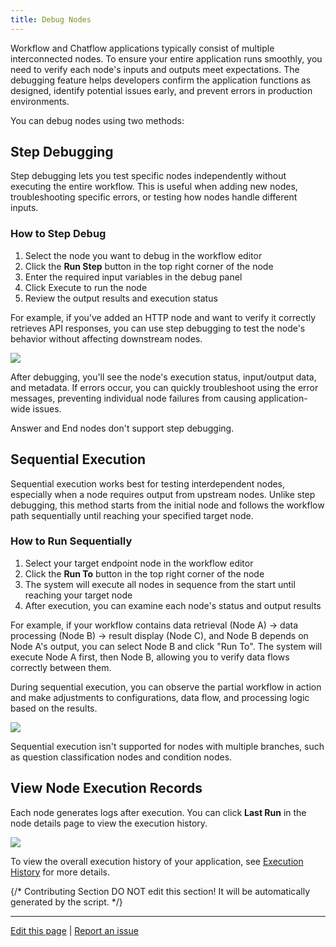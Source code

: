 ```yaml
---
title: Debug Nodes
---
```


Workflow and Chatflow applications typically consist of multiple interconnected nodes. To ensure your entire application runs smoothly, you need to verify each node's inputs and outputs meet expectations. The debugging feature helps developers confirm the application functions as designed, identify potential issues early, and prevent errors in production environments.

You can debug nodes using two methods:

## Step Debugging

Step debugging lets you test specific nodes independently without executing the entire workflow. This is useful when adding new nodes, troubleshooting specific errors, or testing how nodes handle different inputs.

### How to Step Debug

1. Select the node you want to debug in the workflow editor
2. Click the **Run Step** button in the top right corner of the node
3. Enter the required input variables in the debug panel
4. Click Execute to run the node
5. Review the output results and execution status

For example, if you've added an HTTP node and want to verify it correctly retrieves API responses, you can use step debugging to test the node's behavior without affecting downstream nodes.

![](https://assets-docs.dify.ai/2025/04/376c9de6f92cb7a5f97a6661c5e0e9eb.png)

After debugging, you'll see the node's execution status, input/output data, and metadata. If errors occur, you can quickly troubleshoot using the error messages, preventing individual node failures from causing application-wide issues.

<Warning>
    Answer and End nodes don't support step debugging.
</Warning>

## Sequential Execution

Sequential execution works best for testing interdependent nodes, especially when a node requires output from upstream nodes. Unlike step debugging, this method starts from the initial node and follows the workflow path sequentially until reaching your specified target node.

### How to Run Sequentially

1. Select your target endpoint node in the workflow editor
2. Click the **Run To** button in the top right corner of the node
3. The system will execute all nodes in sequence from the start until reaching your target node
4. After execution, you can examine each node's status and output results

For example, if your workflow contains data retrieval (Node A) → data processing (Node B) → result display (Node C), and Node B depends on Node A's output, you can select Node B and click "Run To". The system will execute Node A first, then Node B, allowing you to verify data flows correctly between them.

During sequential execution, you can observe the partial workflow in action and make adjustments to configurations, data flow, and processing logic based on the results.

![](https://assets-docs.dify.ai/2025/04/5bb7e8c6e2f0af38d272d2f4bfa3e90a.png)

<Warning>
    Sequential execution isn't supported for nodes with multiple branches, such as question classification nodes and condition nodes.
</Warning>

## View Node Execution Records

Each node generates logs after execution. You can click **Last Run** in the node details page to view the execution history.

![](https://assets-docs.dify.ai/2025/04/5ee92e6406979f5101d21865f95a86e5.png)

To view the overall execution history of your application, see [Execution History](/en/guides/workflow/debug-and-preview/history-and-logs) for more details.

{/*
Contributing Section
DO NOT edit this section!
It will be automatically generated by the script.
*/}

---

[Edit this page](https://github.com/langgenius/dify-docs/edit/main/en/guides/workflow/debug-and-preview/debug-node.mdx) | [Report an issue](https://github.com/langgenius/dify-docs/issues/new?title=Documentation%20Issue%3A%20l&body=%23%23%20Issue%20Description%0A%3C%21--%20Please%20briefly%20describe%20the%20issue%20you%20found%20--%3E%0A%0A%23%23%20Page%20Link%0Ahttps%3A%2F%2Fgithub.com%2Flanggenius%2Fdify-docs%2Fblob%2Fmain%2Fen/guides/workflow/debug-and-preview%2Fdebug-node.mdx%0A%0A%23%23%20Suggested%20Changes%0A%3C%21--%20If%20you%20have%20specific%20suggestions%20for%20changes%2C%20please%20describe%20them%20here%20--%3E%0A%0A%3C%21--%20Thank%20you%20for%20helping%20improve%20our%20documentation%21%20--%3E)

